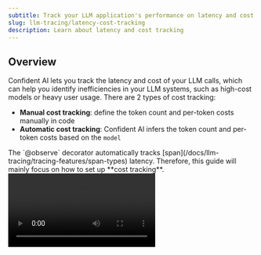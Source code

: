 ```yaml
---
subtitle: Track your LLM application's performance on latency and cost with Confident AI
slug: llm-tracing/latency-cost-tracking
description: Learn about latency and cost tracking
---
```


## Overview

Confident AI lets you track the latency and cost of your LLM calls, which can help you identify inefficiencies in your LLM systems, such as high-cost models or heavy user usage. There are 2 types of cost tracking:

- **Manual cost tracking**: define the token count and per-token costs manually in code
- **Automatic cost tracking**: Confident AI infers the token count and per-token costs based on the `model`

<Info>
  The `@observe` decorator automatically tracks
  [span](/docs/llm-tracing/tracing-features/span-types) latency. Therefore, this
  guide will mainly focus on how to set up **cost tracking**.
</Info>

<Frame caption="LLM Cost and Latency Tracking">
  <video
    src="https://confident-docs.s3.us-east-1.amazonaws.com/llm-tracing:cost-tracking.mp4"
    autoPlay
  />
</Frame>

<Tabs>
<Tab title="Manual Cost Tracking">

<CodeBlocks>

```python {6,7,12,13}
from deepeval.tracing import observe, update_llm_span

@observe(
    type="llm",
    model="gpt-4o",
    cost_per_input_token=0.001,
    cost_per_output_token=0.001
)
def generate_response(prompt: str) -> str:
    output = "Generated response"
    update_llm_span(
        input_token_count=10,
        output_token_count=20,
    )
    return output
```

```typescript {6,7,15,16}
import { observe, updateLlmSpan } from "deepeval-ts/tracing";

const generateResponse = (prompt: string): string => {
  const output = "Generated response";
  updateLlmSpan({
    inputTokenCount: 10,
    outputTokenCount: 20,
  });
  return output;
};

const observedGenerateResponse = observe({
  type: "llm",
  model: "gpt-4o",
  costPerInputToken: 0.001,
  costPerOutputToken: 0.001,
  fn: generateResponse,
});
```
</CodeBlocks>

</Tab>
<Tab title="Automatic Cost Tracking">

<CodeBlocks>

```python {5}
from deepeval.tracing import observe, update_current_span

@observe(
    type="llm",
    model="gpt-4o"
)
def generate_response(prompt: str) -> str:
    output = "Generated response"
    update_current_span(
        input=prompt,
        output=output,
    )
    return output
```

```typescript {14}
import { observe, updateCurrentSpan } from "deepeval-ts/tracing";

const generateResponse = (prompt: string): string => {
  const output = "Generated response";
  updateCurrentSpan({
    input: prompt,
    output: output,
  });
  return output;
};

const observedGenerateResponse = observe({
  type: "llm",
  model: "gpt-4o",
  fn: generateResponse,
});
```
</CodeBlocks>

</Tab>
</Tabs>

## Setup Cost Tracking

You can either manually configure cost tracking or let Confident AI calculate your costs automatically from the [inputs and outputs](/docs/llm-tracing/tracing-features/input-output) of your LLM span based on the provided `model`.

<Note>
  Automatic cost tracking is only available for **OpenAI**, **Anthropic**, and
  **Gemini** models.
</Note>

<div className='flex items-center justify-center'>
```mermaid
graph TD
    A[LLM input or output] --> B{Token count provided?}
    B -- Yes --> C[Use provided token count]
    B -- No --> D[Tokenize text]
    D --> E[Count tokens]
    C --> F[Get model price per token]
    E --> F
    F --> G[Calculate LLM input or output cost]
    class A,C,D,E,F,G process;
```
</div>

If token-usage and cost data are provided in code, Confident AI computes the cost directly from those values. If not, it attempts to **infer the cost** from the model, input, and output by following these steps:

1.  Verify that the model, input, and output are all available and valid.
2.  Select the appropriate tokenizer for the model provider.
3.  Count the input and output tokens.
4.  Retrieve the per-token pricing from the provider.
5.  Compute the total cost.

### Automatic Cost Tracking

To set up automatic cost tracking, provide the `model` in the `@observe` decorator of your [LLM span](/docs/llm-tracing/tracing-features/span-types#llm-span), and provide the `input` and `output` in your `LlmAttributes`.

<Tabs>
<Tab title="Python">

```python title="main.py" {5}
from deepeval.tracing import observe, update_current_span

@observe(
    type="llm",
    model="gpt-4o"
)
def generate_response(prompt: str) -> str:
    output = "Generated response"
    update_current_span(
        input=prompt,
        output=output,
    )
    return output
```

</Tab>
<Tab title="TypeScript">

```typescript title="index.ts" {14}
import { observe, updateCurrentSpan } from "deepeval-ts/tracing";

const generateResponse = (prompt: string): string => {
  const output = "Generated response";
  updateCurrentSpan({
    input: prompt,
    output: output,
  });
  return output;
};

const observedGenerateResponse = observe({
  type: "llm",
  model: "gpt-4o",
  fn: generateResponse,
});
```

</Tab>
</Tabs>

The table below summarizes each available model provider and its corresponding tokenization method.

| Provider  | Tokenizer                                                                        | Example Models                                 | Token Counting Method                                   |
| --------- | -------------------------------------------------------------------------------- | ---------------------------------------------- | ------------------------------------------------------- |
| OpenAI    | [tiktoken](https://github.com/openai/tiktoken)                                   | GPT-4, GPT-3.5, O1, O3                         | Client-side tokenization using model-specific encodings |
| Anthropic | [@anthropic-ai/tokenizer](https://www.npmjs.com/package/@anthropic-ai/tokenizer) | Claude 3 Opus, Claude 3 Sonnet, Claude 3 Haiku | Claude-specific tokenization algorithm                  |
| Google    | Gemini API                                                                       | Gemini 1.5 Pro, Gemini 2.0 Flash               | Server-side token counting via API call                 |

See the [OpenAI documentation](https://platform.openai.com/docs/guides/text-generation/token-counting), [Anthropic documentation](https://docs.anthropic.com/claude/references/token-counting), or [Google documentation](https://ai.google.dev/pricing) for the most up-to-date pricing and token counting information.

### Manual Cost Tracking

To manually set up cost tracking, provide the `cost_per_input_token` and `cost_per_output_token` in the `@observe` decorator of your [LLM span](/docs/llm-tracing/tracing-features/span-types#llm-span), and pass the input and output token counts via `LlmAttributes`.

<Tip>
  Manual cost tracking is the **recommended approach** if you want to ensure
  accurate cost tracking, and if your model provider does not support automatic
  cost tracking.
</Tip>

<Tabs>
<Tab title="Python">

```python title="main.py" {6,7,12,13}
from deepeval.tracing import observe, update_llm_span

@observe(
    type="llm",
    model="gpt-4o",
    cost_per_input_token=0.001,
    cost_per_output_token=0.001
)
def generate_response(prompt: str) -> str:
    output = "Generated response"
    update_llm_span(
        input_token_count=10,
        output_token_count=20,
    )
    return output
```

</Tab>
<Tab title="TypeScript">

```typescript title="index.ts" {6,7,15,16}
import { observe, updateLlmSpan } from "deepeval-ts/tracing";

const generateResponse = (prompt: string): string => {
  const output = "Generated response";
  updateLlmSpan({
    inputTokenCount: 10,
    outputTokenCount: 20,
  });
  return output;
};

const observedGenerateResponse = observe({
  type: "llm",
  model: "gpt-4o",
  costPerInputToken: 0.001,
  costPerOutputToken: 0.001,
  fn: generateResponse,
});
```

</Tab>
</Tabs>

The total cost of this call will be computed as:

```python
(input_token_count × cost_per_input_token) + (output_token_count × cost_per_output_token)
```
